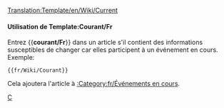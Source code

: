<noinclude>[[Translation:Template/en/Wiki/Current]]</noinclude><noinclude></noinclude>{{fr/Fenêtre de message| type  = annonce
| image = en/Current event.png | alt = Current event
| texte = Cet article concerne un événement en cours. Une partie de son contenu pourrait donc être périmée. L'article devrait faire l'objet d'une attention plus soutenue tant que l'événement reste en cours.
}}<includeonly>{{{1|[[Category:fr/Événements en cours]]}}}</includeonly><noinclude>

====Utilisation de Template:Courant/Fr====
Entrez <nowiki>{{</nowiki>'''courant/Fr'''<nowiki>}}</nowiki> dans un article s'il contient des informations susceptibles de changer car elles participent à un événement en cours. Exemple:
<pre>{{fr/Wiki/Courant}}</pre>
Cela ajoutera l'article à [[:Category:fr/Événements en cours]].

[[Category:fr/Fenêtres de message|C]]
</noinclude>